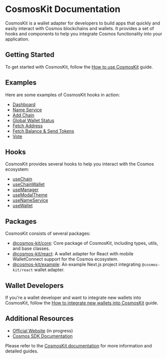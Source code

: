 # CosmosKit Documentation

CosmosKit is a wallet adapter for developers to build apps that quickly and easily interact with Cosmos blockchains and wallets. It provides a set of hooks and components to help you integrate Cosmos functionality into your application.

## Getting Started

To get started with CosmosKit, follow the [How to use CosmosKit](https://docs.hyperweb.io/cosmos-kit/get-started) guide.

## Examples

Here are some examples of CosmosKit hooks in action:

- [Dashboard](https://github.com/cosmology-tech/cosmos-kit/blob/main/packages/example/pages/index.tsx)
- [Name Service](https://github.com/cosmology-tech/cosmos-kit/blob/main/packages/example/pages/ns2.tsx)
- [Add Chain](https://github.com/cosmology-tech/cosmos-kit/blob/main/packages/example/pages/add-chain.tsx)
- [Global Wallet Status](https://github.com/cosmology-tech/cosmos-kit/blob/main/packages/example/pages/index.tsx)
- [Fetch Address](https://github.com/cosmology-tech/cosmos-kit/blob/main/packages/example/pages/index.tsx)
- [Fetch Balance & Send Tokens](https://github.com/cosmology-tech/cosmos-kit/blob/main/packages/example/pages/tx.tsx)
- [Vote](https://github.com/cosmology-tech/cosmos-kit/blob/main/packages/example/pages/gov.tsx)

## Hooks

CosmosKit provides several hooks to help you interact with the Cosmos ecosystem:

- [useChain](https://docs.cosmoskit.com/use-chain)
- [useChainWallet](https://docs.cosmoskit.com/use-chain-wallet)
- [useManager](https://docs.cosmoskit.com/use-manager)
- [useModalTheme](https://docs.cosmoskit.com/use-modal-theme)
- [useNameService](https://docs.cosmoskit.com/use-name-service)
- [useWallet](https://docs.cosmoskit.com/use-wallet)

## Packages

CosmosKit consists of several packages:

- [@cosmos-kit/core](https://github.com/cosmology-tech/cosmos-kit/blob/main/packages/core/LICENSE): Core package of CosmosKit, including types, utils, and base classes.
- [@cosmos-kit/react](https://www.npmjs.com/package/@cosmos-kit/react): A wallet adapter for React with mobile WalletConnect support for the Cosmos ecosystem.
- [@cosmos-kit/example](https://github.com/cosmology-tech/cosmos-kit/blob/main/packages/example): An example Next.js project integrating `@cosmos-kit/react` wallet adapter.

## Wallet Developers

If you're a wallet developer and want to integrate new wallets into CosmosKit, follow the [How to integrate new wallets into CosmosKit](https://docs.cosmoskit.com/integrating-wallets/adding-new-wallets) guide.

## Additional Resources

- [Official Website](https://cosmoskit.com/) (in progress)
- [Cosmos SDK Documentation](https://docs.cosmos.network/)

Please refer to the [CosmosKit documentation](https://docs.cosmoskit.com) for more information and detailed guides.
